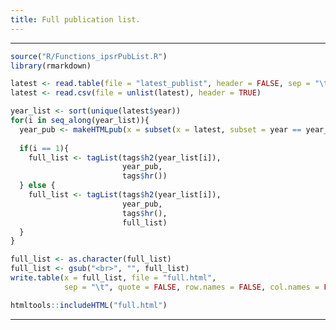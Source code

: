 ```yaml
---
title: Full publication list.
---
```


---

```r
source("R/Functions_ipsrPubList.R")
library(rmarkdown)

latest <- read.table(file = "latest_publist", header = FALSE, sep = "\t")
latest <- read.csv(file = unlist(latest), header = TRUE)

year_list <- sort(unique(latest$year))
for(i in seq_along(year_list)){
  year_pub <- makeHTMLpub(x = subset(x = latest, subset = year == year_list[i]))
  
  if(i == 1){
    full_list <- tagList(tags$h2(year_list[i]),
                         year_pub,
                         tags$hr())
  } else {
    full_list <- tagList(tags$h2(year_list[i]),
                         year_pub,
                         tags$hr(),
                         full_list)
  }
}

full_list <- as.character(full_list)
full_list <- gsub("<br>", "", full_list)
write.table(x = full_list, file = "full.html", 
            sep = "\t", quote = FALSE, row.names = FALSE, col.names = FALSE)

htmltools::includeHTML("full.html")
```

---
